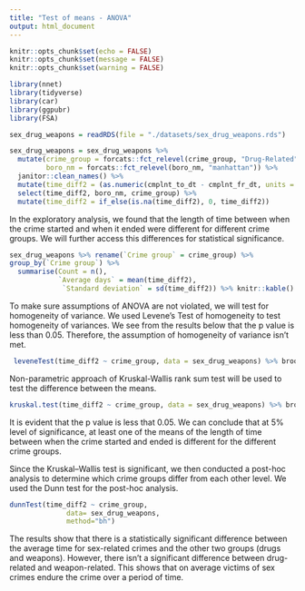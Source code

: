 ```yaml
---
title: "Test of means - ANOVA"
output: html_document
---
```


```r
knitr::opts_chunk$set(echo = FALSE)
knitr::opts_chunk$set(message = FALSE)
knitr::opts_chunk$set(warning = FALSE)
```

```r
library(nnet)
library(tidyverse)
library(car)
library(ggpubr)
library(FSA)
```

```r
sex_drug_weapons = readRDS(file = "./datasets/sex_drug_weapons.rds")
```


```r
sex_drug_weapons = sex_drug_weapons %>%
  mutate(crime_group = forcats::fct_relevel(crime_group, "Drug-Related"),
         boro_nm = forcats::fct_relevel(boro_nm, "manhattan")) %>% 
  janitor::clean_names() %>% 
  mutate(time_diff2 = (as.numeric(cmplnt_to_dt - cmplnt_fr_dt, units = "days", na.rm = TRUE))) %>% 
  select(time_diff2, boro_nm, crime_group) %>% 
  mutate(time_diff2 = if_else(is.na(time_diff2), 0, time_diff2))
```

In the exploratory analysis, we found that the length of time between when the crime started and when it ended were different for different crime groups. We will further access this differences for statistical significance. 

```r
sex_drug_weapons %>% rename(`Crime group` = crime_group) %>% 
group_by(`Crime group`) %>%
  summarise(Count = n(),
            `Average days` = mean(time_diff2),
             `Standard deviation` = sd(time_diff2)) %>% knitr::kable()
```

To make sure assumptions of ANOVA are not violated, we will test for homogeneity of variance. We used Levene's Test of homogeneity to test homogeneity of variances. We see from the results below that the p value is less than 0.05. Therefore, the assumption of homogeneity of variance isn't met. 

```r
 leveneTest(time_diff2 ~ crime_group, data = sex_drug_weapons) %>% broom::tidy() %>% knitr::kable()

```

Non-parametric approach of Kruskal-Wallis rank sum test will be used to test the difference between the means. 

```r
kruskal.test(time_diff2 ~ crime_group, data = sex_drug_weapons) %>% broom::tidy() %>% knitr::kable()
```

It is evident that the p value is less that 0.05. We can conclude that at 5% level of significance, at least one of the means of the length of time between when the crime started and ended is different for the different crime groups. 

Since the Kruskal–Wallis test is significant, we then conducted a post-hoc analysis to determine which crime groups differ from each other level. We used the Dunn test for the post-hoc analysis. 

```r

dunnTest(time_diff2 ~ crime_group,
              data= sex_drug_weapons,
              method="bh")
```

The results show that there is a statistically significant difference between the average time for sex-related crimes and the other two groups (drugs and weapons). However, there isn't a significant difference between drug-related and weapon-related. This shows that on average victims of sex crimes endure the crime over a period of time. 


